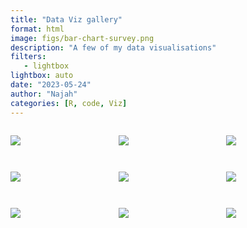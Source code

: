 ```yaml
---
title: "Data Viz gallery"
format: html
image: figs/bar-chart-survey.png
description: "A few of my data visualisations"
filters:
   - lightbox
lightbox: auto
date: "2023-05-24"
author: "Najah"
categories: [R, code, Viz]
---
```


::: {style="display: grid;grid-template-columns: repeat(auto-fill, minmax(150px, 1fr));grid-gap: 1em;"}

![](./figs/survey-education.png){group="my-gallery"}

![](./figs/age-barplot.png){group="my-gallery"}

![](./figs/composition_stacked_bar_bw.png){group="my-gallery"}

![](./figs/bar-chart-stacked-adr.png){group="my-gallery"}

![](./figs/front_vote_share.png){group="my-gallery"}

![](./figs/bar-chart-asset.png){group="my-gallery"}


![](figs/dit-bar.png){group="my-gallery"}

![](figs/age-hist.png){group="my-gallery"}

![](figs/bar-chart-survey.png){group="my-gallery"}

:::
